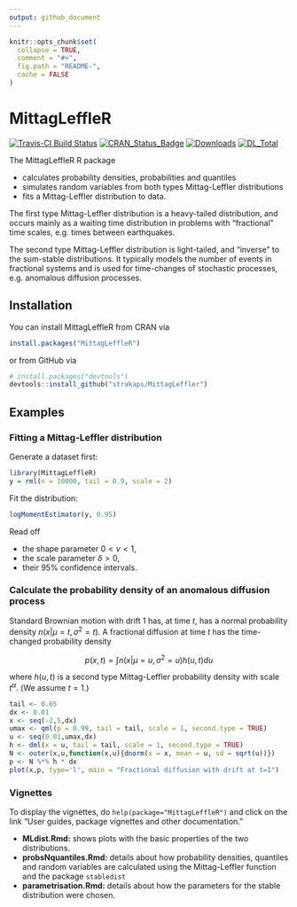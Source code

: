 ```yaml
---
output: github_document
---
```


<!-- README.md is generated from README.Rmd. Please edit that file -->

```r
knitr::opts_chunk$set(
  collapse = TRUE,
  comment = "#>",
  fig.path = "README-",
  cache = FALSE
)
```

# MittagLeffleR

[![Travis-CI Build Status](https://api.travis-ci.org/strakaps/MittagLeffleR.svg?branch=master)](https://travis-ci.org/strakaps/MittagLeffleR)
[![CRAN_Status_Badge](http://www.r-pkg.org/badges/version/MittagLeffleR)](https://cran.r-project.org/package=MittagLeffleR)
[![Downloads](http://cranlogs.r-pkg.org/badges/MittagLeffleR)](https://cran.r-project.org/package=MittagLeffleR)
[![DL_Total](http://cranlogs.r-pkg.org/badges/grand-total/MittagLeffleR?color=blue)](https://cran.r-project.org/package=MittagLeffleR)

The MittagLeffleR R package 

* calculates probability densities, probabilities and quantiles
* simulates random variables from both types Mittag-Leffler distributions
* fits a Mittag-Leffler distribution to data. 

The first type Mittag-Leffler distribution is a heavy-tailed distribution, 
and occurs mainly as a waiting time distribution in problems with
"fractional" time scales, e.g. times between earthquakes.

The second type Mittag-Leffler distribution is light-tailed, 
and "inverse" to the sum-stable distributions. 
It typically models the number of events in fractional systems and
is used for time-changes of stochastic processes, e.g. anomalous diffusion 
processes.


## Installation

You can install MittagLeffleR from CRAN via 

```r
install.packages("MittagLeffleR")
```

or from GitHub via

```r
# install.packages("devtools")
devtools::install_github("strakaps/MittagLeffler")
```

## Examples

### Fitting a Mittag-Leffler distribution

Generate a dataset first:

```r
library(MittagLeffleR)
y = rml(n = 10000, tail = 0.9, scale = 2)
```

Fit the distribution: 

```r
logMomentEstimator(y, 0.95)
```

Read off 

* the shape parameter $0 < \nu < 1$, 
* the scale parameter $\delta > 0$, 
* their 95% confidence intervals. 

### Calculate the probability density of an anomalous diffusion process

Standard Brownian motion with drift $1$ has, at time $t$, 
has a normal probability density 
$n(x|\mu = t, \sigma^2 = t)$.
A fractional diffusion at time $t$ has the time-changed probability density 

$$p(x,t) = \int n(x| \mu = u, \sigma^2 = u)h(u,t) du$$

where $h(u,t)$ is a second type Mittag-Leffler probability density with 
scale $t^\alpha$. (We assume $t=1$.)

```r
tail <- 0.65
dx <- 0.01
x <- seq(-2,5,dx)
umax <- qml(p = 0.99, tail = tail, scale = 1, second.type = TRUE)
u <- seq(0.01,umax,dx)
h <- dml(x = u, tail = tail, scale = 1, second.type = TRUE)
N <- outer(x,u,function(x,u){dnorm(x = x, mean = u, sd = sqrt(u))})
p <- N %*% h * dx
plot(x,p, type='l', main = "Fractional diffusion with drift at t=1")
```


### Vignettes

To display the vignettes, do `help(package="MittagLeffleR")` and 
click on the link "User guides, package vignettes and other 
documentation." 

- **MLdist.Rmd:** shows plots with the basic properties of the two
              distributions.
- **probsNquantiles.Rmd:** details about how probability densities, quantiles
              and random variables are calculated using the Mittag-Leffler
              function and the package `stabledist`
- **parametrisation.Rmd:** details about how the parameters for the stable
              distribution were chosen. 

